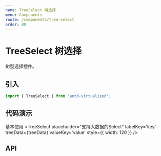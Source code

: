 ```yaml
---
name: TreeSelect 树选择
menu: Components
route: /components/tree-select
order: 80
---
```



# TreeSelect 树选择

树型选择控件。


## 引入

```jsx
import { TreeSelect } from 'antd-virtualized';
```

## 代码演示

基本使用
<Playground>
<TreeSelect
  placeholder="支持大数据的Select"
  labelKey='key'
  treeData={treeData}
  valueKey='value'
  style={{ width: 120 }}
/>
</Playground>





## API

<Props of={TreeSelect} />
